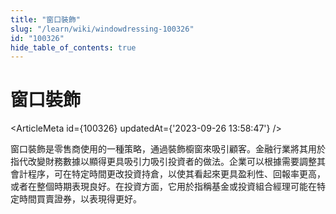 ```yaml
---
title: "窗口裝飾"
slug: "/learn/wiki/windowdressing-100326"
id: "100326"
hide_table_of_contents: true
---
```



# 窗口裝飾

<ArticleMeta id={100326} updatedAt={'2023-09-26 13:58:47'} />
<div className='border-solid border-b border-t-0 my-4 border-[var(--ifm-color-gray-300)]' />

窗口裝飾是零售商使用的一種策略，通過裝飾櫥窗來吸引顧客。金融行業將其用於指代改變財務數據以顯得更具吸引力吸引投資者的做法。企業可以根據需要調整其會計程序，可在特定時間更改投資持倉，以使其看起來更具盈利性、回報率更高，或者在整個時期表現良好。在投資方面，它用於指稱基金或投資組合經理可能在特定時間買賣證券，以表現得更好。
